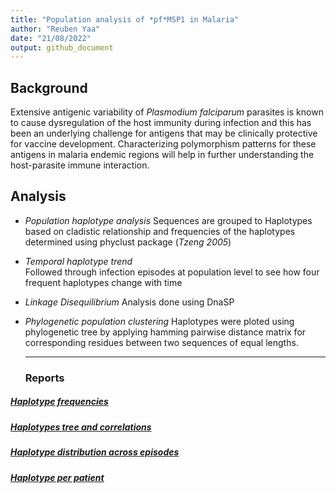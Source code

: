 ```yaml
---
title: "Population analysis of *pf*MSP1 in Malaria"
author: "Reuben Yaa"
date: "21/08/2022"
output: github_document
---
```

## Background
  
Extensive antigenic variability of *Plasmodium falciparum* parasites is known to cause dysregulation of the host immunity during infection and this has been an underlying challenge for antigens that may be clinically protective for vaccine development.  Characterizing polymorphism patterns for these antigens in malaria endemic regions will help in further understanding the host-parasite immune interaction. 

## Analysis
- *Population haplotype analysis*
Sequences are grouped to Haplotypes based on cladistic relationship and frequencies of the haplotypes determined using phyclust package (*Tzeng 2005*)

- *Temporal haplotype trend*  
Followed through infection episodes at population level to see how four frequent haplotypes change with time

- *Linkage Disequilibrium*
Analysis done using DnaSP

- *Phylogenetic population clustering* 
Haplotypes were ploted using phylogenetic tree by applying hamming pairwise distance matrix for corresponding residues between two sequences of equal lengths.
<hr>
### Reports

##### [Haplotype frequencies](https://mangiruben.github.io/pfMSP1-Malaria/code/haplo_freq)
##### [Haplotypes tree and correlations](https://mangiruben.github.io/pfMSP1-Malaria/code/haplo_tree_cor)
#####  [Haplotype distribution across episodes](https://mangiruben.github.io/pfMSP1-Malaria/code/hap_distribution)
#####  [Haplotype per patient ](https://mangiruben.github.io/pfMSP1-Malaria/code/haplotype_per_patient)
